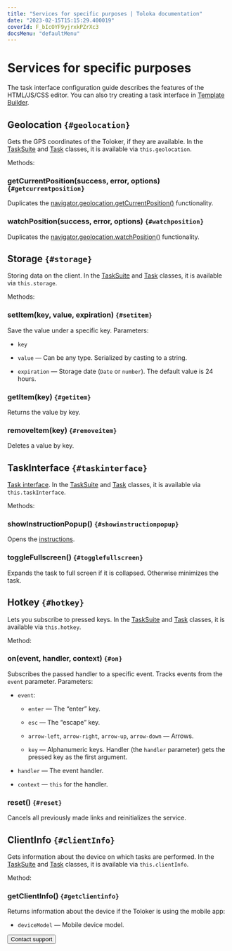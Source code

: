 ```yaml
---
title: "Services for specific purposes | Toloka documentation"
date: "2023-02-15T15:15:29.400019"
coverId: F_bIcOYF9yjrxkPZrXc3
docsMenu: "defaultMenu"
---
```



# Services for specific purposes

<Note mode="note" title="Note">

The task interface configuration guide describes the features of the HTML/JS/CSS editor. You can also try creating a task interface in [Template Builder](/docs/template-builder/).

</Note>

## Geolocation `{#geolocation}`
Gets the GPS coordinates of the Toloker, if they are available. In the [TaskSuite](/docs/guide/tasksuite) and [Task](/docs/guide/task) classes, it is available via `this.geolocation`.

Methods:

### getCurrentPosition(success, error, options) `{#getcurrentposition}`
Duplicates the [navigator.geolocation.getCurrentPosition()](https://developer.mozilla.org/en-US/docs/Web/API/Geolocation/getCurrentPosition) functionality.

### watchPosition(success, error, options) `{#watchposition}`
Duplicates the [navigator.geolocation.watchPosition()](https://developer.mozilla.org/en-US/docs/Web/API/Geolocation/watchPosition) functionality.

## Storage `{#storage}`
Storing data on the client. In the [TaskSuite](/docs/guide/tasksuite) and [Task](/docs/guide/task) classes, it is available via `this.storage`.

Methods:

### setItem(key, value, expiration) `{#setitem}`
Save the value under a specific key. Parameters:

- `key`

- `value` — Can be any type. Serialized by casting to a string.

- `expiration` — Storage date (`Date` or `number`). The default value is 24 hours.

### getItem(key) `{#getitem}`
Returns the value by key.

### removeItem(key) `{#removeitem}`
Deletes a value by key.

## TaskInterface `{#taskinterface}`
[Task interface](/docs/glossary#task-interface). In the [TaskSuite](/docs/guide/tasksuite) and [Task](/docs/guide/task) classes, it is available via `this.taskInterface`.

Methods:

### showInstructionPopup() `{#showinstructionpopup}`
Opens the [instructions](/docs/guide/instruction).

### toggleFullscreen() `{#togglefullscreen}`
Expands the task to full screen if it is collapsed. Otherwise minimizes the task.

## Hotkey `{#hotkey}`
Lets you subscribe to pressed keys. In the [TaskSuite](/docs/guide/tasksuite) and [Task](/docs/guide/task) classes, it is available via `this.hotkey`.

Method:

### on(event, handler, context) `{#on}`
Subscribes the passed handler to a specific event. Tracks events from the `event` parameter. Parameters:

- `event`:

    - `enter` — The “enter” key.

    - `esc` — The “escape” key.

    - `arrow-left`, `arrow-right`, `arrow-up`, `arrow-down` — Arrows.

    - `key` — Alphanumeric keys. Handler (the `handler` parameter) gets the pressed key as the first argument.

- `handler` — The event handler.

- `context` — `this` for the handler.

### reset() `{#reset}`
Cancels all previously made links and reinitializes the service.

## ClientInfo `{#clientInfo}`
Gets information about the device on which tasks are performed. In the [TaskSuite](/docs/guide/tasksuite) and [Task](/docs/guide/task) classes, it is available via `this.clientInfo`.

Method:

### getClientInfo() `{#getclientinfo}`
Returns information about the device if the Toloker is using the mobile app:

- `deviceModel` — Mobile device model.

<Button view="defaultInverse" size="l" type="link" url="/docs/guide/troubleshooting/support?form-source=guide-js-services">Contact support</Button>
